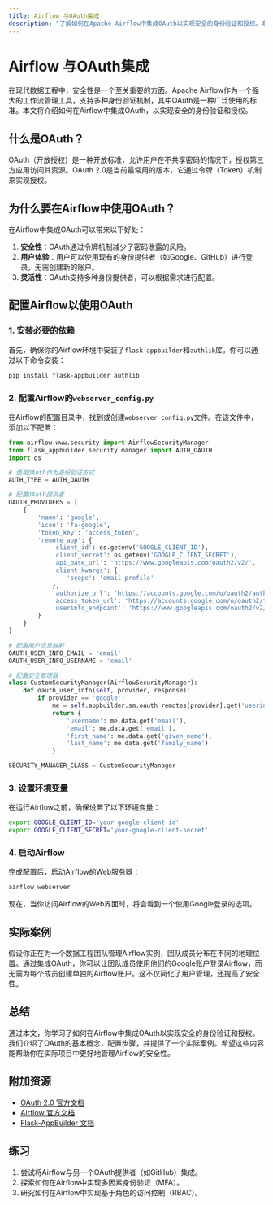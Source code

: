 ```yaml
---
title: Airflow 与OAuth集成
description: "了解如何在Apache Airflow中集成OAuth以实现安全的身份验证和授权。本指南适合初学者，包含代码示例和实际案例。"
---
```


# Airflow 与OAuth集成

在现代数据工程中，安全性是一个至关重要的方面。Apache Airflow作为一个强大的工作流管理工具，支持多种身份验证机制，其中OAuth是一种广泛使用的标准。本文将介绍如何在Airflow中集成OAuth，以实现安全的身份验证和授权。

## 什么是OAuth？

OAuth（开放授权）是一种开放标准，允许用户在不共享密码的情况下，授权第三方应用访问其资源。OAuth 2.0是当前最常用的版本，它通过令牌（Token）机制来实现授权。

## 为什么要在Airflow中使用OAuth？

在Airflow中集成OAuth可以带来以下好处：

1. **安全性**：OAuth通过令牌机制减少了密码泄露的风险。
2. **用户体验**：用户可以使用现有的身份提供者（如Google、GitHub）进行登录，无需创建新的账户。
3. **灵活性**：OAuth支持多种身份提供者，可以根据需求进行配置。

## 配置Airflow以使用OAuth

### 1. 安装必要的依赖

首先，确保你的Airflow环境中安装了`flask-appbuilder`和`authlib`库。你可以通过以下命令安装：

```bash
pip install flask-appbuilder authlib
```

### 2. 配置Airflow的`webserver_config.py`

在Airflow的配置目录中，找到或创建`webserver_config.py`文件。在该文件中，添加以下配置：

```python
from airflow.www.security import AirflowSecurityManager
from flask_appbuilder.security.manager import AUTH_OAUTH
import os

# 使用OAuth作为身份验证方式
AUTH_TYPE = AUTH_OAUTH

# 配置OAuth提供者
OAUTH_PROVIDERS = [
    {
        'name': 'google',
        'icon': 'fa-google',
        'token_key': 'access_token',
        'remote_app': {
            'client_id': os.getenv('GOOGLE_CLIENT_ID'),
            'client_secret': os.getenv('GOOGLE_CLIENT_SECRET'),
            'api_base_url': 'https://www.googleapis.com/oauth2/v2/',
            'client_kwargs': {
                'scope': 'email profile'
            },
            'authorize_url': 'https://accounts.google.com/o/oauth2/auth',
            'access_token_url': 'https://accounts.google.com/o/oauth2/token',
            'userinfo_endpoint': 'https://www.googleapis.com/oauth2/v2/userinfo'
        }
    }
]

# 配置用户信息映射
OAUTH_USER_INFO_EMAIL = 'email'
OAUTH_USER_INFO_USERNAME = 'email'

# 配置安全管理器
class CustomSecurityManager(AirflowSecurityManager):
    def oauth_user_info(self, provider, response):
        if provider == 'google':
            me = self.appbuilder.sm.oauth_remotes[provider].get('userinfo')
            return {
                'username': me.data.get('email'),
                'email': me.data.get('email'),
                'first_name': me.data.get('given_name'),
                'last_name': me.data.get('family_name')
            }

SECURITY_MANAGER_CLASS = CustomSecurityManager
```

### 3. 设置环境变量

在运行Airflow之前，确保设置了以下环境变量：

```bash
export GOOGLE_CLIENT_ID='your-google-client-id'
export GOOGLE_CLIENT_SECRET='your-google-client-secret'
```

### 4. 启动Airflow

完成配置后，启动Airflow的Web服务器：

```bash
airflow webserver
```

现在，当你访问Airflow的Web界面时，将会看到一个使用Google登录的选项。

## 实际案例

假设你正在为一个数据工程团队管理Airflow实例，团队成员分布在不同的地理位置。通过集成OAuth，你可以让团队成员使用他们的Google账户登录Airflow，而无需为每个成员创建单独的Airflow账户。这不仅简化了用户管理，还提高了安全性。

## 总结

通过本文，你学习了如何在Airflow中集成OAuth以实现安全的身份验证和授权。我们介绍了OAuth的基本概念，配置步骤，并提供了一个实际案例。希望这些内容能帮助你在实际项目中更好地管理Airflow的安全性。

## 附加资源

- [OAuth 2.0 官方文档](https://oauth.net/2/)
- [Airflow 官方文档](https://airflow.apache.org/docs/)
- [Flask-AppBuilder 文档](https://flask-appbuilder.readthedocs.io/en/latest/)

## 练习

1. 尝试将Airflow与另一个OAuth提供者（如GitHub）集成。
2. 探索如何在Airflow中实现多因素身份验证（MFA）。
3. 研究如何在Airflow中实现基于角色的访问控制（RBAC）。
